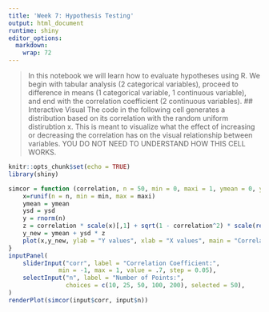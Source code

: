 ```yaml
---
title: 'Week 7: Hypothesis Testing'
output: html_document
runtime: shiny
editor_options: 
  markdown: 
    wrap: 72
---
```

> In this notebook we will learn how to evaluate hypotheses using R. 
> We begin with tabular analysis (2 categorical variables), proceed to difference in means (1 categorical variable, 1 continuous variable), and end with the correlation coefficient (2 continuous variables).
## Interactive Visual
The code in the following cell generates a distribution based on its correlation with the random uniform distirubtion x. This is meant to visualize what the effect of increasing or decreasing the correlation has on the visual relationship between variables. YOU DO NOT NEED TO UNDERSTAND HOW THIS CELL WORKS.  
```r
knitr::opts_chunk$set(echo = TRUE)
library(shiny)
```
```r
simcor = function (correlation, n = 50, min = 0, maxi = 1, ymean = 0, ysd = 1) {
    x=runif(n = n, min = min, max = maxi)
    ymean = ymean
    ysd = ysd
    y = rnorm(n) 
    z = correlation * scale(x)[,1] + sqrt(1 - correlation^2) * scale(resid(lm(y ~ x)))[,1] 
    y_new = ymean + ysd * z 
    plot(x,y_new, ylab = "Y values", xlab = "X values", main = "Correlation Coefficient Disitribution")
}
inputPanel(
    sliderInput("corr", label = "Correlation Coefficient:",
              min = -1, max = 1, value = .7, step = 0.05),
    selectInput("n", label = "Number of Points:", 
                choices = c(10, 25, 50, 100, 200), selected = 50),
)
renderPlot(simcor(input$corr, input$n))
```
